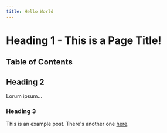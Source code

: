 ```yaml
---
title: Hello World
---
```

 
# Heading 1 - This is a Page Title!

## Table of Contents

## Heading 2

Lorum ipsum...

### Heading 3

This is an example post. There's another one [here](/posts/example-post).